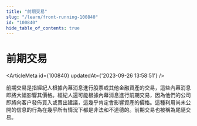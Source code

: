 ```yaml
---
title: "前期交易"
slug: "/learn/front-running-100840"
id: "100840"
hide_table_of_contents: true
---
```



# 前期交易

<ArticleMeta id={100840} updatedAt={'2023-09-26 13:58:51'} />
<div className='border-solid border-b border-t-0 my-4 border-[var(--ifm-color-gray-300)]' />

前期交易是指經紀人根據內幕消息進行股票或其他金融資產的交易，這些內幕消息即將大幅影響其價格。經紀人還可能根據內幕消息進行前期交易，因為他們的公司即將向客户發佈買入或賣出建議，這幾乎肯定會影響資產的價格。這種利用尚未公開的信息的行為在幾乎所有情況下都是非法和不道德的。前期交易也被稱為尾隨交易。
